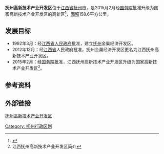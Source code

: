 '''抚州高新技术产业开发区'''位于[[江西省|江西省]][[抚州市|抚州市]]，是2015月2月经[[中华人民共和国国务院|国务院]]批准升级为国家高新技术产业开发区的高新区<ref>{{cite web |url=http://news.xinhuanet.com/local/2015-03/06/c_127549307.htm |title=抚州高新区升级为国家高新技术产业开发区 |accessdate=2016-05-18 |publisher=新华网 |archive-date=2017-03-05 |archive-url=https://web.archive.org/web/20170305063345/http://news.xinhuanet.com/local/2015-03/06/c_127549307.htm |dead-url=no }}</ref>，[[面积|面积]]158.6平方公里。

== 发展目标 ==
*1992年3月：经[[江西省人民政府|江西省人民政府]]批准，建立[[抚州|抚州]]金巢经济开发区。
*2012年12月：经[[江西省|江西省]]人民政府批准，抚州金巢经济开发区更名为江西抚州高新技术产业开发区。
*2015年2月：经[[中华人民共和国国务院|国务院]]批准，江西抚州高新技术产业开发区升级为国家高新技术产业开发区<ref>江西抚州高新技术产业开发区简介</ref>。

== 参考资料 ==
{{reflist}}

== 外部链接 ==
[https://web.archive.org/web/20160404113817/http://www.fzjckfq.gov.cn/ 抚州高新技术产业开发区]

{{国家级高新技术产业开发区}}
[[Category:_抚州行政区划|Category: 抚州行政区划]]
